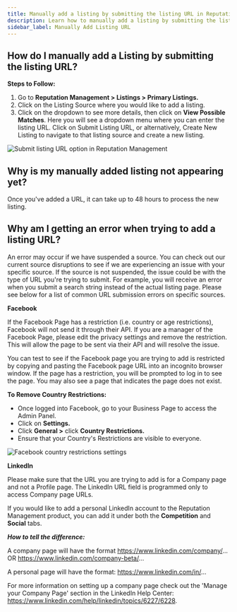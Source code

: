 ```yaml
---
title: Manually add a listing by submitting the listing URL in Reputation Management
description: Learn how to manually add a listing by submitting the listing URL in Reputation Management, and troubleshoot common issues.
sidebar_label: Manually Add Listing URL
---
```


## How do I manually add a Listing by submitting the listing URL?

**Steps to Follow:**

1. Go to **Reputation Management > Listings > Primary Listings.**
2. Click on the Listing Source where you would like to add a listing.
3. Click on the dropdown to see more details, then click on **View Possible Matches**. Here you will see a dropdown menu where you can enter the listing URL. Click on Submit Listing URL, or alternatively, Create New Listing to navigate to that listing source and create a new listing.

![Submit listing URL option in Reputation Management](./img/submit-listing-url.jpg)

## Why is my manually added listing not appearing yet?

Once you've added a URL, it can take up to 48 hours to process the new listing.

## Why am I getting an error when trying to add a listing URL?

An error may occur if we have suspended a source. You can check out our current source disruptions to see if we are experiencing an issue with your specific source. If the source is not suspended, the issue could be with the type of URL you're trying to submit. For example, you will receive an error when you submit a search string instead of the actual listing page. Please see below for a list of common URL submission errors on specific sources.

**Facebook**

If the Facebook Page has a restriction (i.e. country or age restrictions), Facebook will not send it through their API. If you are a manager of the Facebook Page, please edit the privacy settings and remove the restriction. This will allow the page to be sent via their API and will resolve the issue.

You can test to see if the Facebook page you are trying to add is restricted by copying and pasting the Facebook page URL into an incognito browser window. If the page has a restriction, you will be prompted to log in to see the page. You may also see a page that indicates the page does not exist.

**To Remove Country Restrictions:**

- Once logged into Facebook, go to your Business Page to access the Admin Panel.
- Click on **Settings.**
- Click **General >** click **Country Restrictions.**
- Ensure that your Country's Restrictions are visible to everyone.

![Facebook country restrictions settings](./img/facebook-country-restrictions.jpg)

**LinkedIn**

Please make sure that the URL you are trying to add is for a Company page and not a Profile page. The LinkedIn URL field is programmed only to access Company page URLs.

If you would like to add a personal LinkedIn account to the Reputation Management product, you can add it under both the **Competition** and **Social** tabs.

***How to tell the difference:***

A company page will have the format https://www.linkedin.com/company/... OR https://www.linkedin.com/company-beta/...

A personal page will have the format: https://www.linkedin.com/in/...

For more information on setting up a company page check out the 'Manage your Company Page' section in the LinkedIn Help Center: https://www.linkedin.com/help/linkedin/topics/6227/6228.